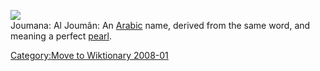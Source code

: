 [[Category:Move to Wiktionary 2008-01]]

[[Image:pearl.JPG|thumb|right|]]<br />
Joumana: Al Joumân: An [[Arab|Arabic]] name, derived from the same word, and meaning a perfect [[pearl]].